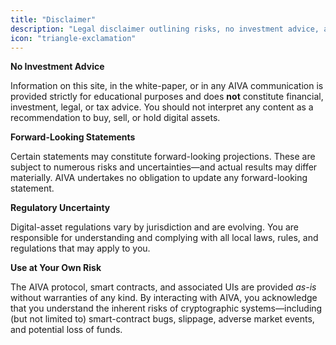 ```yaml
---
title: "Disclaimer"
description: "Legal disclaimer outlining risks, no investment advice, and regulatory considerations for AIVA users."
icon: "triangle-exclamation"
---
```


**No Investment Advice**

Information on this site, in the white-paper, or in any AIVA communication is provided strictly for educational purposes and does **not** constitute financial, investment, legal, or tax advice. You should not interpret any content as a recommendation to buy, sell, or hold digital assets.

**Forward-Looking Statements**

Certain statements may constitute forward-looking projections.  These are subject to numerous risks and uncertainties—and actual results may differ materially.  AIVA undertakes no obligation to update any forward-looking statement.

**Regulatory Uncertainty**

Digital-asset regulations vary by jurisdiction and are evolving.  You are responsible for understanding and complying with all local laws, rules, and regulations that may apply to you.

**Use at Your Own Risk**

The AIVA protocol, smart contracts, and associated UIs are provided *as-is* without warranties of any kind.  By interacting with AIVA, you acknowledge that you understand the inherent risks of cryptographic systems—including (but not limited to) smart-contract bugs, slippage, adverse market events, and potential loss of funds.
